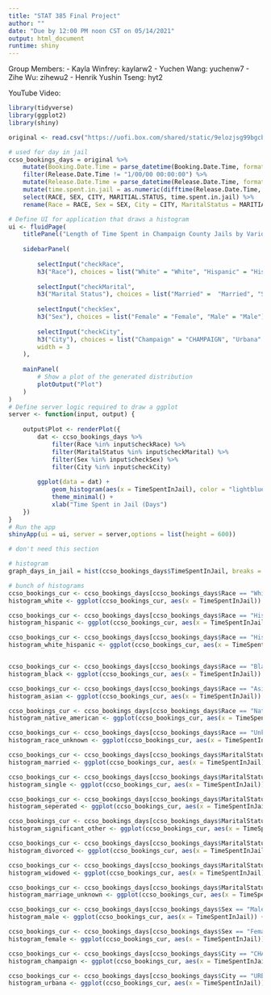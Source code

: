 ```yaml
---
title: "STAT 385 Final Project"
author: ""
date: "Due by 12:00 PM noon CST on 05/14/2021"
output: html_document
runtime: shiny
---
```

Group Members:
- Kayla Winfrey: kaylarw2
- Yuchen Wang: yuchenw7
- Zihe Wu: zihewu2
- Henrik Yushin Tseng: hyt2

YouTube Video: 

```r
library(tidyverse)
library(ggplot2)
library(shiny)

original <- read.csv("https://uofi.box.com/shared/static/9elozjsg99bgcb7gb546wlfr3r2gc9b7.csv")

# used for day in jail
ccso_bookings_days = original %>% 
    mutate(Booking.Date.Time = parse_datetime(Booking.Date.Time, format = "%m/%d/%y %H:%M:%S")) %>% 
    filter(Release.Date.Time != "1/00/00 00:00:00") %>%
    mutate(Release.Date.Time = parse_datetime(Release.Date.Time, format = "%m/%d/%y %H:%M:%S")) %>% 
    mutate(time.spent.in.jail = as.numeric(difftime(Release.Date.Time, Booking.Date.Time, units = "days"))) %>%
    select(RACE, SEX, CITY, MARITIAL.STATUS, time.spent.in.jail) %>%
    rename(Race = RACE, Sex = SEX, City = CITY, MaritalStatus = MARITIAL.STATUS, TimeSpentInJail = time.spent.in.jail)
```

```r
# Define UI for application that draws a histogram
ui <- fluidPage(
    titlePanel("Length of Time Spent in Champaign County Jails by Various Demographics"),
    
    sidebarPanel(
        
        selectInput("checkRace", 
        h3("Race"), choices = list("White" = "White", "Hispanic" = "Hispanic", "White (Hispanic)" = "White (Hispanic)", "Black" = "Black", "Asian/Pacific Islander" = "Asian/Pacific Islander", "Native American" = "Native American", "Unknown" = "Unknown"), selected = "White"),
        
        selectInput("checkMarital", 
        h3("Marital Status"), choices = list("Married" =  "Married", "Single" = "Single", "Seperated" = "Separated", "Significant Other" = "Significant Other", "Divorced" = "Divorced", "Widowed" = "Widowed", "Unknown" = "Unknown"), selected = "Married"),
        
        selectInput("checkSex", 
        h3("Sex"), choices = list("Female" = "Female", "Male" = "Male"), selected = "Female"),
        
        selectInput("checkCity", 
        h3("City"), choices = list("Champaign" = "CHAMPAIGN", "Urbana" = "URBANA")),
        width = 3
    ),
    
    mainPanel( 
        # Show a plot of the generated distribution
        plotOutput("Plot")
    )
)
# Define server logic required to draw a ggplot
server <- function(input, output) {
    
    output$Plot <- renderPlot({
        dat <- ccso_bookings_days %>% 
            filter(Race %in% input$checkRace) %>%
            filter(MaritalStatus %in% input$checkMarital) %>%
            filter(Sex %in% input$checkSex) %>%
            filter(City %in% input$checkCity)
        
        ggplot(data = dat) +
            geom_histogram(aes(x = TimeSpentInJail), color = "lightblue", fill = "lightblue") +
            theme_minimal() +
            xlab("Time Spent in Jail (Days")
    })
}
# Run the app
shinyApp(ui = ui, server = server,options = list(height = 600))
```
```r
# don't need this section

# histogram
graph_days_in_jail = hist(ccso_bookings_days$TimeSpentInJail, breaks = 80, xlim = c(0,300), col = "blue", main = "Days Spend in Jail", xlab = "Days", ylab = "Number of People")

# bunch of histograms
ccso_bookings_cur <- ccso_bookings_days[ccso_bookings_days$Race == "White",]
histogram_white <- ggplot(ccso_bookings_cur, aes(x = TimeSpentInJail)) + geom_histogram(bins = 40) + xlim(0, 300) + ylim(0, 10000) + xlab("days in jail")

ccso_bookings_cur <- ccso_bookings_days[ccso_bookings_days$Race == "Hispanic",]
histogram_hispanic <- ggplot(ccso_bookings_cur, aes(x = TimeSpentInJail)) + geom_histogram(bins = 40) + xlim(0, 300) + ylim(0, 10000) + xlab("days in jail")

ccso_bookings_cur <- ccso_bookings_days[ccso_bookings_days$Race == "Hispanic" | ccso_bookings_days$Race == "White",]
histogram_white_hispanic <- ggplot(ccso_bookings_cur, aes(x = TimeSpentInJail)) + geom_histogram(bins = 40) + xlim(0, 300) + ylim(0, 10000) + xlab("days in jail")


ccso_bookings_cur <- ccso_bookings_days[ccso_bookings_days$Race == "Black",]
histogram_black <- ggplot(ccso_bookings_cur, aes(x = TimeSpentInJail)) + geom_histogram(bins = 40) + xlim(0, 300) + ylim(0, 10000) + xlab("days in jail")

ccso_bookings_cur <- ccso_bookings_days[ccso_bookings_days$Race == "Asian/Pacific Islander",]
histogram_asian <- ggplot(ccso_bookings_cur, aes(x = TimeSpentInJail)) + geom_histogram(bins = 40) + xlim(0, 300) + ylim(0, 100) + xlab("days in jail")

ccso_bookings_cur <- ccso_bookings_days[ccso_bookings_days$Race == "Native American",]
histogram_native_american <- ggplot(ccso_bookings_cur, aes(x = TimeSpentInJail)) + geom_histogram(bins = 40) + xlim(0, 300) + ylim(0, 100) + xlab("days in jail")

ccso_bookings_cur <- ccso_bookings_days[ccso_bookings_days$Race == "Unknown",]
histogram_race_unknown <- ggplot(ccso_bookings_cur, aes(x = TimeSpentInJail)) + geom_histogram(bins = 40) + xlim(0, 300) + ylim(0, 100) + xlab("days in jail")

ccso_bookings_cur <- ccso_bookings_days[ccso_bookings_days$MaritalStatus == "Married",]
histogram_married <- ggplot(ccso_bookings_cur, aes(x = TimeSpentInJail)) + geom_histogram(bins = 40) + xlim(0, 300) + ylim(0, 10000) + xlab("days in jail")

ccso_bookings_cur <- ccso_bookings_days[ccso_bookings_days$MaritalStatus == "Single",]
histogram_single <- ggplot(ccso_bookings_cur, aes(x = TimeSpentInJail)) + geom_histogram(bins = 40) + xlim(0, 300) + ylim(0, 10000) + xlab("days in jail")

ccso_bookings_cur <- ccso_bookings_days[ccso_bookings_days$MaritalStatus == "Seperated",]
histogram_seperated <- ggplot(ccso_bookings_cur, aes(x = TimeSpentInJail)) + geom_histogram(bins = 40) + xlim(0, 300) + ylim(0, 100) + xlab("days in jail")

ccso_bookings_cur <- ccso_bookings_days[ccso_bookings_days$MaritalStatus == "Significant Other",]
histogram_significant_other <- ggplot(ccso_bookings_cur, aes(x = TimeSpentInJail)) + geom_histogram(bins = 40) + xlim(0, 300) + ylim(0, 100) + xlab("days in jail")

ccso_bookings_cur <- ccso_bookings_days[ccso_bookings_days$MaritalStatus == "Divorced",]
histogram_divorced <- ggplot(ccso_bookings_cur, aes(x = TimeSpentInJail)) + geom_histogram(bins = 40) + xlim(0, 300) + ylim(0, 1000) + xlab("days in jail")

ccso_bookings_cur <- ccso_bookings_days[ccso_bookings_days$MaritalStatus == "Widowed",]
histogram_widowed <- ggplot(ccso_bookings_cur, aes(x = TimeSpentInJail)) + geom_histogram(bins = 40) + xlim(0, 300) + ylim(0, 100) + xlab("days in jail")

ccso_bookings_cur <- ccso_bookings_days[ccso_bookings_days$MaritalStatus == "Unknown",]
histogram_marriage_unknown <- ggplot(ccso_bookings_cur, aes(x = TimeSpentInJail)) + geom_histogram(bins = 40) + xlim(0, 300) + ylim(0, 100) + xlab("days in jail")

ccso_bookings_cur <- ccso_bookings_days[ccso_bookings_days$Sex == "Male",]
histogram_male <- ggplot(ccso_bookings_cur, aes(x = TimeSpentInJail)) + geom_histogram(bins = 40) + xlim(0, 300) + ylim(0, 10000) + xlab("days in jail")

ccso_bookings_cur <- ccso_bookings_days[ccso_bookings_days$Sex == "Female",]
histogram_female <- ggplot(ccso_bookings_cur, aes(x = TimeSpentInJail)) + geom_histogram(bins = 40) + xlim(0, 300) + ylim(0, 1000) + xlab("days in jail")

ccso_bookings_cur <- ccso_bookings_days[ccso_bookings_days$City == "CHAMPAIGN",]
histogram_champaign <- ggplot(ccso_bookings_cur, aes(x = TimeSpentInJail)) + geom_histogram(bins = 40) + xlim(0, 300) + ylim(0, 10000) + xlab("days in jail")

ccso_bookings_cur <- ccso_bookings_days[ccso_bookings_days$City == "URBANA",]
histogram_urbana <- ggplot(ccso_bookings_cur, aes(x = TimeSpentInJail)) + geom_histogram(bins = 40) + xlim(0, 300) + ylim(0, 10000) + xlab("days in jail")

```
